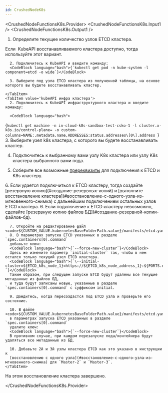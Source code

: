 ```yaml
---
id: CrushedNodeK8s
---
```





<CrushedNodeFunctionsK8s.Provider>
  <CrushedNodeFunctionsK8s.Input1 />
  <CrushedNodeFunctionsK8s.Output1 />


  1. Определите текущее количество узлов ETCD кластера.

  <Tabs groupId="etcd-kubeapi">
    <TabItem value='KubeAPI восстанавливаемого кластера'>
      Если  KubeAPI восстанавливаемого  кластера доступно, тогда используйте этот вариант.

      2. Подключитесь к KubeAPI и введите команду:
      <CodeBlock language="bash">{`kubectl get pod -n kube-system -l component=etcd -o wide`}</CodeBlock>

      3. Выберите под узла ETCD кластера из полученной таблицы, на основе которого вы будете восстанавливать кластер.

    </TabItem>
    <TabItem value='kubeAPI инфра кластера'>
      2. Подключитесь к KubeAPI инфраструктурного кластера и введите команду:

      <CodeBlock language="bash">
  {`kubectl get machine -n in-cloud-k8s-sandbox-test-csko-1
    -l cluster.x-k8s.io/control-plane=
    -o custom-columns=NAME:.metadata.name,ADDRESSES:status.addresses\[0\].address
  `}
      </CodeBlock>
      3. Выберите узел k8s кластера, с которого вы будете восстанавливать кластер.
    </TabItem>
  </Tabs>

  4. Подключитесь к выбранному вами узлу K8s кластера или узлу K8s кластера выбранного вами пода.

  5. Cоберите все возможные [пререквизиты](#подготовка-окружения) для подключения к ETCD и K8s кластеру.

  <Tabs groupId="etcd-status">
    <TabItem value='ETCD кластер работает'>
      6. Если удается подключиться к ETCD кластеру, тогда создайте [резервную копию](#создание-резервных-копий)
      и [выполните восстановление кластера](#восстановление-с-одного-узла-из-мгновенного-снимка) с дальнейшим подключением
      остальных узлов ETCD кластера.
    </TabItem>
    <TabItem value='ETCD кластер не работает'>
      6. Если подключение к ETCD кластеру невозможно, сделайте [резервную копию файлов БД](#создание-резервной-копии-файлов-бд).

      7. Откройте на редактирование файл <code>${CUSTOM_VALUE.kubernetesBaseFolderPath.value}/manifests/etcd.yaml</code>.
      8. В параметрах запуска ETCD указанных в разделе `spec.containers[0].command`
      добавьте ключ:
      <CodeBlock language="bash">{`--force-new-cluster`}</CodeBlock>
      Здесь же измените параметр `initial-cluster` так, чтобы в нем остался только текущий узел ETCD кластера.
      <CodeBlock language="bash">{`\--initial-cluster=${ETCD_k8s_node_1}=https://${ETCD_k8s_node_address_1}:${PORTS.etcdPeer.portNumber} `}</CodeBlock>
      Таким образом, при следущем запуске ETCD будут удалены все текущие метаданные из файлов БД,
      и туда будут записаны новые, указанные в разделе `spec.containers[0].command` с суффиксом initial.

      9. Дождитесь, когда пересоздастся под ETCD узла и проверьте его состояние.

      10. В файле <code>${CUSTOM_VALUE.kubernetesBaseFolderPath.value}/manifests/etcd.yaml</code>
      в параметрах запуска ETCD указанных в разделе `spec.containers[0].command`
      удалите ключ:
      <CodeBlock language="bash">{`--force-new-cluster`}</CodeBlock>
      В противном случае, при каждом перезапуске пода/контейнера будут удаляться все метаданные из БД.

      10. Добавьте 2й и 3й узлы кластера ETCD как это указано в инструкции к
      [восстановлению с одного узла](#восстановление-с-одного-узла-из-мгновенного-снимка) для `Master-2` и `Master-3`.
    </TabItem>
  </Tabs>

  На этом восстановление кластера завершено.

</CrushedNodeFunctionsK8s.Provider>

